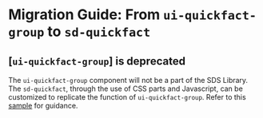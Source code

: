 # Migration Guide: From `ui-quickfact-group` to `sd-quickfact`

## [`ui-quickfact-group`] is deprecated

The `ui-quickfact-group` component will not be a part of the SDS Library. The `sd-quickfact`, through the use of CSS parts and Javascript, can be customized to replicate the function of `ui-quickfact-group`. Refer to this [sample](https://solid-design-system.fe.union-investment.de/x.x.x/storybook/?path=/docs/components-sd-quickfact--docs#sample%3A%20grouping) for guidance.

